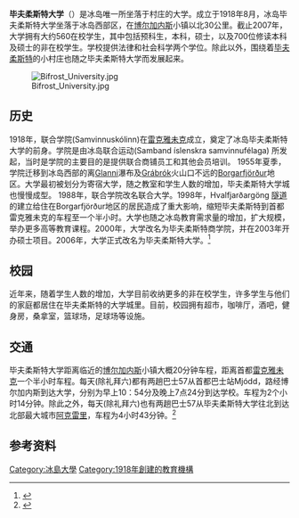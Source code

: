 {{Infobox University
 |名字              = 毕夫柔斯特大学<br>Bifröst Univeristy
 |native_name       =  Háskólinn á Bifröst
 |image             =Bifrost University.jpg
 |caption           = 
 |latin_name        = 
 |motto             = 
 |established       = {{start date and age|1918}}
 |closed            = 
 |type              = 私人；非盈利
 |affiliation       = 
 |endowment         = 
 |rector            = Vilhjálmur Egilsson
 |head_label        = 
 |head              = 
 |faculty           = 
 |staff             = 
 |students          = ca. 1,000 <ref>{{Cite web |url=http://www.bifrost.is/islenska/um-haskolann/stjornsysla-og-skipulag/tolfraedi/ |title=Tölfræði |access-date=2014-10-08 |archive-date=2014-10-11 |archive-url=https://web.archive.org/web/20141011214605/http://www.bifrost.is/islenska/um-haskolann/stjornsysla-og-skipulag/tolfraedi/ |dead-url=yes }}</ref>
 |undergrad         = 
 |postgrad          = 
 |doctoral          = 
 |other             = 
 |city              = [[博尔加内斯|博尔加内斯]]
 |country           = {{ICE}}
 |campus            =  郊区
 |former_names      = Samvinnuskólinn (the Cooperative College)
 |free_label        = 
 |free              = 
 |sports            = 足球，篮球，健身房
 |colors            = {{Color box|#004B80}} 蓝色
 |nickname          = 
 |mascot            = 
 |athletics         = 
 |affiliations      = 
 |website           = {{url|http://www.bifrost.is}}
 |logo              = <!-- 檔案不存在 [[Image:HáskólinnÁBifröst.png|250px]] ，可從英文維基百科取得 -->
 |footnotes         = }}
'''毕夫柔斯特大学'''（{{lang-is|Háskólinn á Bifröst}}）是冰岛唯一所坐落于村庄的大学。成立于1918年8月，冰岛毕夫柔斯特大学坐落于冰岛西部区，在[[博尔加内斯|博尔加内斯]]小镇以北30公里。截止2007年，大学拥有大约560在校学生，其中包括预科生，本科，硕士，以及700位修读本科及硕士的非在校学生。学校提供法律和社会科学两个学位。除此以外，围绕着[[毕夫柔斯特|毕夫柔斯特]]的小村庄也随之毕夫柔斯特大学而发展起来。

[[File:Bifrost_University.jpg|thumb]]

==历史==
1918年，联合学院(Samvinnuskólinn)在[[雷克雅未克|雷克雅未克]]成立，奠定了冰岛毕夫柔斯特大学的前身。学院是由冰岛联合运动(Samband íslenskra samvinnufélaga) 所发起，当时是学院的主要目的是提供联合商铺员工和其他会员培训。
1955年夏季，学院迁移到冰岛西部的离[[Glanni|Glanni]]瀑布及[[Grábrók|Grábrók]]火山口不远的[[Borgarfjörður|Borgarfjörður]]地区。大学最初被划分为寄宿大学，随之教室和学生人数的增加，毕夫柔斯特大学城也慢慢成型。
1988年，联合学院改名联合大学。1998年，Hvalfjarðargöng [[Hvalfjörður_Tunnel|隧道]]的建立给住在Borgarfjörður地区的居民造成了重大影响，缩短毕夫柔斯特到首都雷克雅未克的车程至一个半小时。大学也随之冰岛教育需求量的增加，扩大规模，举办更多高等教育课程。2000年，大学改名为毕夫柔斯特商学院，并在2003年开办硕士项目。2006年，大学正式改名为毕夫柔斯特大学。<ref>{{Cite web |url=http://www.bifrost.is/english/about-bifrost/history/ |title=存档副本 |accessdate=2014-10-08 |archive-date=2014-10-12 |archive-url=https://web.archive.org/web/20141012010446/http://www.bifrost.is/english/about-bifrost/history/ |dead-url=no }}</ref>

==校园==
近年来，随着学生人数的增加，大学目前收纳更多的非在校学生，许多学生与他们的家庭都居住在毕夫柔斯特的大学城里。目前，校园拥有超市，咖啡厅，酒吧，健身房，桑拿室，篮球场，足球场等设施。

==交通==
毕夫柔斯特大学距离临近的[[博尔加内斯|博尔加内斯]]小镇大概20分钟车程，距离首都[[雷克雅未克|雷克雅未克]]一个半小时车程。每天(除礼拜六)都有两趟巴士57从首都巴士站Mjódd，路经博尔加内斯到达大学，分别为早上10：54分及晚上7点24分到达学校。车程为2个小时14分钟。除此之外，每天(除礼拜六)也有两趟巴士57从毕夫柔斯特大学往北到达北部最大城市[[阿克雷里|阿克雷里]]，车程为4小时43分钟。<ref>{{Cite web |url=http://s.straeto.is/journeyplanner/showJourneyDetailsPage.do?rid=1412690109731&hss=qPUqg136395047 |title=存档副本 |accessdate=2014-10-08 |archive-date=2014-10-11 |archive-url=https://web.archive.org/web/20141011010629/http://s.straeto.is/journeyplanner/showJourneyDetailsPage.do?rid=1412690109731&hss=qPUqg136395047 |dead-url=no }}</ref>

==参考资料==
<references />

{{冰島的大學}}
{{Authority control}}
[[Category:冰島大學|Category:冰島大學]]
[[Category:1918年創建的教育機構|Category:1918年創建的教育機構]]